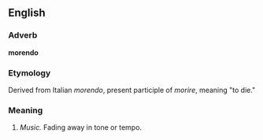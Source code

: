 ==English==

===Adverb===
'''morendo'''

===Etymology===
Derived from Italian ''morendo'', present participle of ''morire'', meaning "to die."

===Meaning===
#''Music.'' Fading away in tone or tempo.